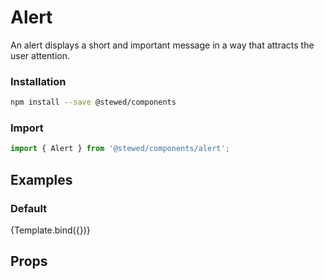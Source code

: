 
<Meta title="Components/Alert" component={Alert} />

# Alert

An alert displays a short and important message in a way that attracts the user attention.

### Installation

```bash
npm install --save @stewed/components
```

### Import

```js
import { Alert } from '@stewed/components/alert';
```

## Examples


### Default

<Canvas>
    <Story
        name="Base"
        args={{
            skin: 'danger',
            title: 'Are you absolutely sure?',
            children:
                'This action cannot be undone. This will permanently delete your account and remove your data from our servers.',
        }}
    >
        {Template.bind({})}
    </Story>
</Canvas>

## Props

<ArgsTable of={Alert} />
